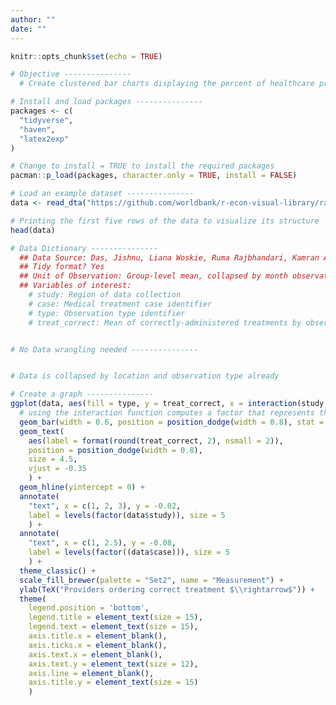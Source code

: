 ```yaml
---
author: ""
date: ""
---
```


```r
knitr::opts_chunk$set(echo = TRUE)
```

```r
# Objective ---------------
  # Create clustered bar charts displaying the percent of healthcare providers ordering correct treatment types by location and different observation types. 

# Install and load packages ---------------
packages <- c(
  "tidyverse",
  "haven",
  "latex2exp"
)

# Change to install = TRUE to install the required packages
pacman::p_load(packages, character.only = TRUE, install = FALSE)

# Load an example dataset ---------------
data <- read_dta("https://github.com/worldbank/r-econ-visual-library/raw/master/Library/Data/BarPlotsTwoVariables.dta")

# Printing the first five rows of the data to visualize its structure
head(data)

# Data Dictionary ---------------
  ## Data Source: Das, Jishnu, Liana Woskie, Ruma Rajbhandari, Kamran Abbasi, and Ashish Jha. “Rethinking assumptions about delivery of healthcare: implications for universal health coverage.” Bmj 361 (2018).
  ## Tidy format? Yes
  ## Unit of Observation: Group-level mean, collapsed by month observation type and study region
  ## Variables of interest:
    # study: Region of data collection
    # case: Medical treatment case identifier 
    # type: Observation type identifier
    # treat_correct: Mean of correctly-administered treatments by observation type in given region 


# No Data wrangling needed ---------------


# Data is collapsed by location and observation type already

# Create a graph ---------------
ggplot(data, aes(fill = type, y = treat_correct, x = interaction(study, case))) +  
  # using the interaction function computes a factor that represents the interaction of the given factors (study and case in this example)
  geom_bar(width = 0.6, position = position_dodge(width = 0.8), stat = "identity") +
  geom_text(
    aes(label = format(round(treat_correct, 2), nsmall = 2)),  
    position = position_dodge(width = 0.8), 
    size = 4.5,
    vjust = -0.35
    ) +
  geom_hline(yintercept = 0) +
  annotate(
    "text", x = c(1, 2, 3), y = -0.02,
    label = levels(factor(data$study)), size = 5
    ) +
  annotate(
    "text", x = c(1, 2.5), y = -0.08,
    label = levels(factor((data$case))), size = 5
    ) + 
  theme_classic() +
  scale_fill_brewer(palette = "Set2", name = "Measurement") +
  ylab(TeX("Providers ordering correct treatment $\\rightarrow$")) + 
  theme(
    legend.position = 'bottom',
    legend.title = element_text(size = 15),
    legend.text = element_text(size = 15),
    axis.title.x = element_blank(),
    axis.ticks.x = element_blank(),
    axis.text.x = element_blank(),
    axis.text.y = element_text(size = 12),
    axis.line = element_blank(),
    axis.title.y = element_text(size = 15)
    )
  
```

